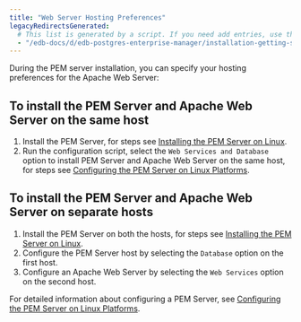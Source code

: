 ```yaml
---
title: "Web Server Hosting Preferences"
legacyRedirectsGenerated:
  # This list is generated by a script. If you need add entries, use the `legacyRedirects` key.
  - "/edb-docs/d/edb-postgres-enterprise-manager/installation-getting-started/linux-installation-guide/8.0/installing_pem_server_and_apache_web_server_preferences.html"
---
```


During the PEM server installation, you can specify your hosting preferences for the Apache Web Server:

## To install the PEM Server and Apache Web Server on the same host

1.  Install the PEM Server, for steps see [Installing the PEM Server on Linux](03_installing_pem_server_using_edb_repository).
2.  Run the configuration script, select the `Web Services and Database` option to install PEM Server and Apache Web Server on the same host, for steps see [Configuring the PEM Server on Linux Platforms](05_configuring_the_pem_server_on_linux/#configuring_the_pem_server_on_linux).

##  To install the PEM Server and Apache Web Server on separate hosts

1.  Install the PEM Server on both the hosts, for steps see [Installing the PEM Server on Linux](03_installing_pem_server_using_edb_repository).
2.  Configure the PEM Server host by selecting the `Database` option on the first host. 
3.  Configure an Apache Web Server by selecting the `Web Services` option on the second host.

For detailed information about configuring a PEM Server, see [Configuring the PEM Server on Linux Platforms](05_configuring_the_pem_server_on_linux/#configuring_the_pem_server_on_linux).
